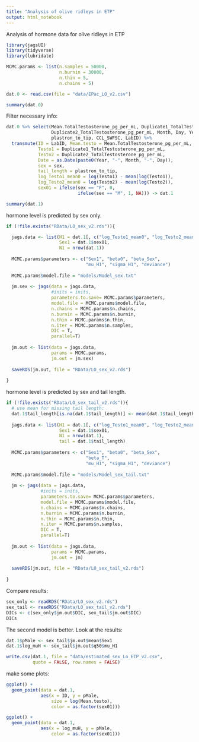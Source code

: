 ```yaml
---
title: "Analysis of olive ridleys in ETP"
output: html_notebook
---
```


Analysis of hormone data for olive ridleys in ETP

```r
library(jagsUI)
library(tidyverse)
library(lubridate)

MCMC.params <- list(n.samples = 50000,
                    n.burnin = 30000,
                    n.thin = 5,
                    n.chains = 5)

```


```r
dat.0 <- read.csv(file = "data/EPac_LO_v2.csv")

summary(dat.0)
```

Filter necessary info:

```r
dat.0 %>% select(Mean.TotalTestosterone_pg_per_mL, Duplicate1_TotalTestosterone_pg_per_mL,
                 Duplicate2_TotalTestosterone_pg_per_mL, Month, Day, Year, sex,
                 plastron_to_tip, CCL_SWFSC, LabID) %>%
  transmute(ID = LabID, Mean.testo = Mean.TotalTestosterone_pg_per_mL,
            Testo1 = Duplicate1_TotalTestosterone_pg_per_mL,
            Testo2 = Duplicate2_TotalTestosterone_pg_per_mL,
            Date = as.Date(paste0(Year, "-", Month, "-", Day)),
            sex = sex,
            tail_length = plastron_to_tip,
            log_Testo1_mean0 = log(Testo1) - mean(log(Testo1)),
            log_Testo2_mean0 = log(Testo2) - mean(log(Testo2)),
            sex01 = ifelse(sex == "F", 0,
                           ifelse(sex == "M", 1, NA))) -> dat.1

summary(dat.1)
```


hormone level is predicted by sex only.
```r
if (!file.exists("RData/LO_sex_v2.rds")){

  jags.data <- list(H1 = dat.1[, c("log_Testo1_mean0", "log_Testo2_mean0")],
                    Sex1 = dat.1$sex01,
                    N1 = nrow(dat.1))
  
  MCMC.params$parameters <- c("Sex1", "beta0", "beta_Sex", 
                              "mu_H1", "sigma_H1", "deviance")
  
  MCMC.params$model.file = "models/Model_sex.txt"
  
  jm.sex <- jags(data = jags.data,
                 #inits = inits,
                 parameters.to.save= MCMC.params$parameters,
                 model.file = MCMC.params$model.file,
                 n.chains = MCMC.params$n.chains,
                 n.burnin = MCMC.params$n.burnin,
                 n.thin = MCMC.params$n.thin,
                 n.iter = MCMC.params$n.samples,
                 DIC = T, 
                 parallel=T)
  
  jm.out <- list(data = jags.data,
                 params = MCMC.params,
                 jm.out = jm.sex)
  
  saveRDS(jm.out, file = "RData/LO_sex_v2.rds")
  
}

```

hormone level is predicted by sex and tail length.
```r
if (!file.exists("RData/LO_sex_tail_v2.rds")){
  # use mean for missing tail length:
  dat.1$tail_length[is.na(dat.1$tail_length)] <- mean(dat.1$tail_length, na.rm = T)
  
  jags.data <- list(H1 = dat.1[, c("log_Testo1_mean0", "log_Testo2_mean0")],
                    Sex1 = dat.1$sex01,
                    N1 = nrow(dat.1),
                    tail = dat.1$tail_length)
  
  MCMC.params$parameters <- c("Sex1", "beta0", "beta_Sex", 
                              "beta_T",
                              "mu_H1", "sigma_H1", "deviance")
  
  MCMC.params$model.file = "models/Model_sex_tail.txt"
  
  jm <- jags(data = jags.data,
             #inits = inits,
             parameters.to.save= MCMC.params$parameters,
             model.file = MCMC.params$model.file,
             n.chains = MCMC.params$n.chains,
             n.burnin = MCMC.params$n.burnin,
             n.thin = MCMC.params$n.thin,
             n.iter = MCMC.params$n.samples,
             DIC = T, 
             parallel=T)
  
  jm.out <- list(data = jags.data,
                 params = MCMC.params,
                 jm.out = jm)
  
  saveRDS(jm.out, file = "RData/LO_sex_tail_v2.rds")
  
}

```



Compare results:
```r
sex_only <- readRDS("RData/LO_sex_v2.rds")
sex_tail <- readRDS("RData/LO_sex_tail_v2.rds")
DICs <- c(sex_only$jm.out$DIC, sex_tail$jm.out$DIC)
DICs
```

The second model is better.  Look at the results:

```r

dat.1$pMale <- sex_tail$jm.out$mean$Sex1
dat.1$log_muH <- sex_tail$jm.out$q50$mu_H1

write.csv(dat.1, file = "data/estimated_sex_Lo_ETP_v2.csv",
          quote = FALSE, row.names = FALSE)
```

make some plots:

```r
ggplot() + 
  geom_point(data = dat.1,
             aes(x = ID, y = pMale,
                 size = log(Mean.testo),
                 color = as.factor(sex01)))
```


```r
ggplot() +
  geom_point(data = dat.1,
             aes(x = log_muH, y = pMale,
                 color = as.factor(sex01)))
```

